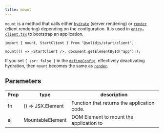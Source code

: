 ```yaml
---
title: mount
---
```


`mount` is a method that calls either [`hydrate`](/solid-js/reference/rendering/hydrate) (server rendering) or [`render`](/solid-js/reference/rendering/render) (client rendering) depending on the configuration. 
It is used in [`entry-client.tsx`](/solid-start/reference/entrypoints/entry-client) to bootstrap an application.

```tsx
import { mount, StartClient } from "@solidjs/start/client";

mount(() => <StartClient />, document.getElementById("app")!);
```

If you set `{ ssr: false }` in the [`defineConfig`](/solid-start/reference/config/define-config), effectively deactivating hydration, then `mount` becomes the same as [`render`](/solid-js/reference/rendering/render).

## Parameters

| Prop | type              | description                                 |
| ---- | ----------------- | ------------------------------------------- |
| fn   | () => JSX.Element | Function that returns the application code. |
| el   | MountableElement  | DOM Element to mount the application to     |
